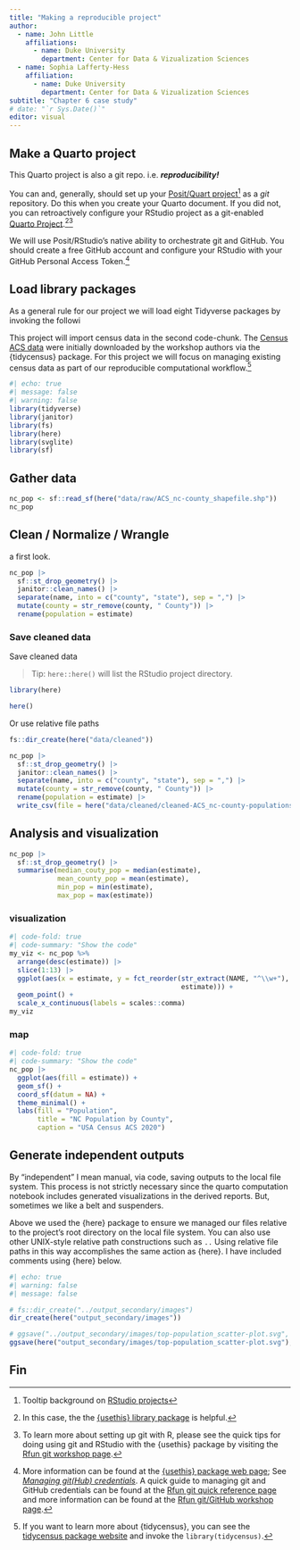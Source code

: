 ```yaml
---
title: "Making a reproducible project"
author: 
  - name: John Little
    affiliations:
      - name: Duke University
        department: Center for Data & Vizualization Sciences
  - name: Sophia Lafferty-Hess
    affiliation:
      - name: Duke University
        department: Center for Data & Vizualization Sciences    
subtitle: "Chapter 6 case study"
# date: "`r Sys.Date()`"
editor: visual
---
```


## Make a Quarto project

This Quarto project is also a git repo. i.e. ***reproducibility!***

You can and, generally, should set up your [Posit/Quart project](https://quarto.org/docs/projects/quarto-projects.html)[^1] as a *git* repository. Do this when you create your Quarto document. If you did not, you can retroactively configure your RStudio project as a git-enabled [Quarto Project](https://quarto.org/docs/projects/quarto-projects.html#creating-projects).[^2][^3]

[^1]: Tooltip background on [RStudio projects](https://support.posit.co/hc/en-us/articles/200526207-Using-Projects)

[^2]: In this case, the the [{usethis} library package](https://usethis.r-lib.org/) is helpful.

[^3]: To learn more about setting up git with R, please see the quick tips for doing using git and RStudio with the {usethis} package by visiting the [Rfun git workshop page](https://rfun.library.duke.edu/portfolio/git_workshop/).

We will use Posit/RStudio's native ability to orchestrate git and GitHub. You should create a free GitHub account and configure your RStudio with your GitHub Personal Access Token.[^4]

[^4]: More information can be found at the [{usethis} package web page](https://usethis.r-lib.org/); See [*Managing git(Hub) credentials*](https://usethis.r-lib.org/articles/git-credentials.html). A quick guide to managing git and GitHub credentials can be found at the [Rfun git quick reference page](https://rfun.library.duke.edu/git) and more information can be found at the [Rfun git/GitHub workshop page](https://rfun.library.duke.edu/portfolio/git_workshop/).

## Load library packages

As a general rule for our project we will load eight Tidyverse packages by invoking the followi

This project will import census data in the second code-chunk. The [Census ACS data](https://www.census.gov/programs-surveys/acs/) were initially downloaded by the workshop authors via the {tidycensus} package. For this project we will focus on managing existing census data as part of our reproducible computational workflow.[^5]

[^5]: If you want to learn more about {tidycensus}, you can see the [tidycensus package website](https://walker-data.com/tidycensus/) and invoke the `library(tidycensus)`.

```r
#| echo: true
#| message: false
#| warning: false
library(tidyverse)
library(janitor)
library(fs)
library(here)
library(svglite)
library(sf)
```

## Gather data

```r
nc_pop <- sf::read_sf(here("data/raw/ACS_nc-county_shapefile.shp"))
nc_pop 
```

## Clean / Normalize / Wrangle

a first look.

```r
nc_pop |>
  sf::st_drop_geometry() |> 
  janitor::clean_names() |>
  separate(name, into = c("county", "state"), sep = ",") |>
  mutate(county = str_remove(county, " County")) |>
  rename(population = estimate) 
```

### Save cleaned data

Save cleaned data

> Tip: `here::here()` will list the RStudio project directory.

```r
library(here)

here()
```

Or use relative file paths

```r
fs::dir_create(here("data/cleaned"))

nc_pop |>
  sf::st_drop_geometry() |> 
  janitor::clean_names() |>
  separate(name, into = c("county", "state"), sep = ",") |>
  mutate(county = str_remove(county, " County")) |>
  rename(population = estimate) |>
  write_csv(file = here("data/cleaned/cleaned-ACS_nc-county-populations.csv"))
```

## Analysis and visualization

```r
nc_pop |>
  sf::st_drop_geometry() |>
  summarise(median_couty_pop = median(estimate), 
            mean_county_pop = mean(estimate),
            min_pop = min(estimate),
            max_pop = max(estimate))
```

### visualization

```r
#| code-fold: true
#| code-summary: "Show the code"
my_viz <- nc_pop %>% 
  arrange(desc(estimate)) |> 
  slice(1:13) |>
  ggplot(aes(x = estimate, y = fct_reorder(str_extract(NAME, "^\\w+"), 
                                           estimate))) + 
  geom_point() +
  scale_x_continuous(labels = scales::comma)
my_viz
```

### map

```r
#| code-fold: true
#| code-summary: "Show the code"
nc_pop |> 
  ggplot(aes(fill = estimate)) + 
  geom_sf() +
  coord_sf(datum = NA) +
  theme_minimal() +
  labs(fill = "Population", 
       title = "NC Population by County",
       caption = "USA Census ACS 2020")
```

## Generate independent outputs

By "independent" I mean manual, via code, saving outputs to the local file system. This process is not strictly necessary since the quarto computation notebook includes generated visualizations in the derived reports. But, sometimes we like a belt and suspenders.

Above we used the {here} package to ensure we managed our files relative to the project's root directory on the local file system. You can also use other UNIX-style relative path constructions such as `..` Using relative file paths in this way accomplishes the same action as {here}. I have included comments using {here} below.

```r
#| echo: true
#| warning: false
#| message: false

# fs::dir_create("../output_secondary/images")
dir_create(here("output_secondary/images"))

# ggsave("../output_secondary/images/top-population_scatter-plot.svg", my_viz)
ggsave(here("output_secondary/images/top-population_scatter-plot.svg"), my_viz)
```

## Fin
